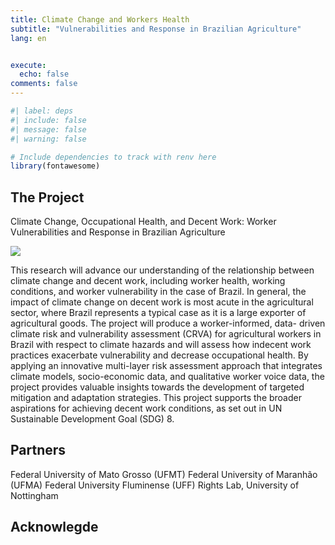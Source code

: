 ```yaml
---
title: Climate Change and Workers Health
subtitle: "Vulnerabilities and Response in Brazilian Agriculture"
lang: en


execute:
  echo: false
comments: false
---
```


```r
#| label: deps
#| include: false
#| message: false
#| warning: false

# Include dependencies to track with renv here
library(fontawesome)
```

:::{.column-body-outset}

## The Project



Climate Change, Occupational Health, and Decent Work: Worker Vulnerabilities and Response in Brazilian Agriculture



![](./content/img/Ecosystem.jpg){.hero}



This research will advance our understanding of the relationship between climate change and decent work, including worker health, working conditions, and worker vulnerability in the case of Brazil. In general, the impact of climate change on decent work is most acute in the agricultural sector, where Brazil represents a typical case as it is a large exporter of agricultural goods. The project will produce a worker-informed, data- driven climate risk and vulnerability assessment (CRVA) for agricultural workers in Brazil with respect to climate hazards and will assess how indecent work practices exacerbate vulnerability and decrease occupational health. By applying an innovative multi-layer risk assessment approach that integrates climate models, socio-economic data, and qualitative worker voice data, the project provides valuable insights towards the development of targeted mitigation and adaptation strategies. This project supports the broader aspirations for achieving decent work conditions, as set out in UN Sustainable Development Goal (SDG) 8.

## Partners

Federal University of Mato Grosso (UFMT)
Federal University of Maranhão (UFMA)
Federal University Fluminense (UFF)
Rights Lab, University of Nottingham

## Acknowlegde


:::
